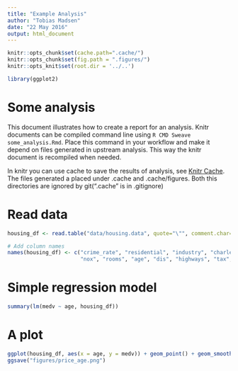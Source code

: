 ```yaml
---
title: "Example Analysis"
author: "Tobias Madsen"
date: "22 May 2016"
output: html_document
---
```


<!--
%\VignetteEngine{knitr::knitr}
-->

```r
knitr::opts_chunk$set(cache.path=".cache/")
knitr::opts_chunk$set(fig.path = ".figures/")
knitr::opts_knit$set(root.dir = '../..')
```

```r
library(ggplot2)
```

# Some analysis
This document illustrates how to create a report for an analysis. Knitr documents can be compiled command line using `R CMD Sweave some_analysis.Rmd`. Place this command in your workflow and make it depend on files generated in upstream analysis. This way the knitr document is recompiled when needed.

In knitr you can use cache to save the results of analysis, see [Knitr Cache]([ABC](http://yihui.name/knitr/demo/cache/)). The files generated a placed under .cache and .cache/figures. Both this directories are ignored by git(".cache" is in .gitignore)

# Read data

```r
housing_df <- read.table("data/housing.data", quote="\"", comment.char="")

# Add column names
names(housing_df) <- c("crime_rate", "residential", "industry", "charles", 
                       "nox", "rooms", "age", "dis", "highways", "tax", "ptratio", "blacks", "lstat", "medv")
```

# Simple regression model

```r
summary(lm(medv ~ age, housing_df))
```

# A plot
```r
ggplot(housing_df, aes(x = age, y = medv)) + geom_point() + geom_smooth(method=lm)
ggsave("figures/price_age.png")
```
